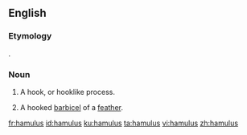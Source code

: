 ==English==

===Etymology===
{{etyl|la|en}} {{m|la|hamulus||a little hook}}.

===Noun===
{{en-noun|hamuli}}

# {{lb|en|anatomy}} A hook, or hooklike process.
# {{lb|en|zoology}} A hooked [[barbicel]] of a [[feather]].

[[fr:hamulus]]
[[id:hamulus]]
[[ku:hamulus]]
[[ta:hamulus]]
[[vi:hamulus]]
[[zh:hamulus]]